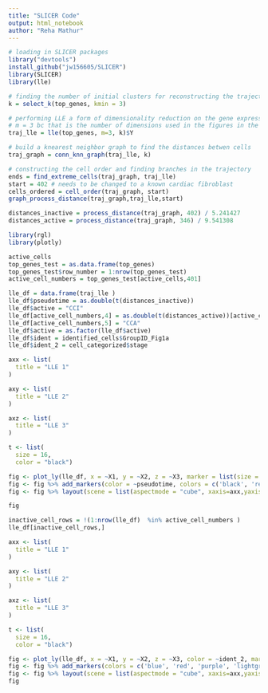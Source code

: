 ```yaml
---
title: "SLICER Code"
output: html_notebook
author: "Reha Mathur" 
---
```


```r
# loading in SLICER packages
library("devtools")
install_github("jw156605/SLICER")
library(SLICER)
library(lle)
```


```r
# finding the number of initial clusters for reconstructing the trajectory
k = select_k(top_genes, kmin = 3)
```
```r
# performing LLE a form of dimensionality reduction on the gene expression data
# m = 3 bc that is the number of dimensions used in the figures in the paper 
traj_lle = lle(top_genes, m=3, k)$Y
```


```r
# build a knearest neighbor graph to find the distances betwen cells
traj_graph = conn_knn_graph(traj_lle, k)
```
```r
# constructing the cell order and finding branches in the trajectory 
ends = find_extreme_cells(traj_graph, traj_lle)
start = 402 # needs to be changed to a known cardiac fibroblast 
cells_ordered = cell_order(traj_graph, start)
graph_process_distance(traj_graph,traj_lle,start)
```


```r
distances_inactive = process_distance(traj_graph, 402) / 5.241427
distances_active = process_distance(traj_graph, 346) / 9.541308

```

```r
library(rgl)
library(plotly)
```


```r

active_cells
top_genes_test = as.data.frame(top_genes)
top_genes_test$row_number = 1:nrow(top_genes_test)
active_cell_numbers = top_genes_test[active_cells,401]

lle_df = data.frame(traj_lle )
lle_df$pseudotime = as.double(t(distances_inactive))
lle_df$active = "CCI"
lle_df[active_cell_numbers,4] = as.double(t(distances_active))[active_cell_numbers]
lle_df[active_cell_numbers,5] = "CCA"
lle_df$active = as.factor(lle_df$active)
lle_df$ident = identified_cells$GroupID_Fig1a
lle_df$ident_2 = cell_categorized$stage

```


```r

axx <- list(
  title = "LLE 1"
)

axy <- list(
  title = "LLE 2"
)

axz <- list(
  title = "LLE 3"
)

t <- list(
  size = 16,
  color = "black")

fig <- plot_ly(lle_df, x = ~X1, y = ~X2, z = ~X3, marker = list(size = 6), symbol = ~active, symbols = c("diamond", "circle") )
fig <- fig %>% add_markers(color = ~pseudotime, colors = c('black', 'red', 'orange', 'yellow'))
fig <- fig %>% layout(scene = list(aspectmode = "cube", xaxis=axx,yaxis=axy,zaxis=axz), font = t)

fig
```
```r
inactive_cell_rows = !(1:nrow(lle_df)  %in% active_cell_numbers )
lle_df[inactive_cell_rows,]
```



```r
axx <- list(
  title = "LLE 1"
)

axy <- list(
  title = "LLE 2"
)

axz <- list(
  title = "LLE 3"
)

t <- list(
  size = 16,
  color = "black")

fig <- plot_ly(lle_df, x = ~X1, y = ~X2, z = ~X3, color = ~ident_2, marker = list(size = 6), symbol = ~active, symbols = c("diamond", "circle") )
fig <- fig %>% add_markers(colors = c('blue', 'red', 'purple', 'lightgreen'))
fig <- fig %>% layout(scene = list(aspectmode = "cube", xaxis=axx,yaxis=axy,zaxis=axz), font = t)
fig
```





